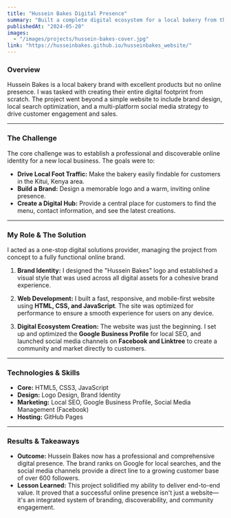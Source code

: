 ```yaml
---
title: "Hussein Bakes Digital Presence"
summary: "Built a complete digital ecosystem for a local bakery from the ground up, including a website, brand identity, local SEO, and social media strategy."
publishedAt: "2024-05-20"
images:
  - "/images/projects/hussein-bakes-cover.jpg"
link: "https://husseinbakes.github.io/husseinbakes_website/"
---
```


### Overview

Hussein Bakes is a local bakery brand with excellent products but no online presence. I was tasked with creating their entire digital footprint from scratch. The project went beyond a simple website to include brand design, local search optimization, and a multi-platform social media strategy to drive customer engagement and sales.

---

### The Challenge

The core challenge was to establish a professional and discoverable online identity for a new local business. The goals were to:
- **Drive Local Foot Traffic:** Make the bakery easily findable for customers in the Kitui, Kenya area.
- **Build a Brand:** Design a memorable logo and a warm, inviting online presence.
- **Create a Digital Hub:** Provide a central place for customers to find the menu, contact information, and see the latest creations.

---

### My Role & The Solution

I acted as a one-stop digital solutions provider, managing the project from concept to a fully functional online brand.

1.  **Brand Identity:** I designed the "Hussein Bakes" logo and established a visual style that was used across all digital assets for a cohesive brand experience.

2.  **Web Development:** I built a fast, responsive, and mobile-first website using **HTML, CSS, and JavaScript**. The site was optimized for performance to ensure a smooth experience for users on any device.

3.  **Digital Ecosystem Creation:** The website was just the beginning. I set up and optimized the **Google Business Profile** for local SEO, and launched social media channels on **Facebook and Linktree** to create a community and market directly to customers.

---

### Technologies & Skills
- **Core:** HTML5, CSS3, JavaScript
- **Design:** Logo Design, Brand Identity
- **Marketing:** Local SEO, Google Business Profile, Social Media Management (Facebook)
- **Hosting:** GitHub Pages

---

### Results & Takeaways

- **Outcome:** Hussein Bakes now has a professional and comprehensive digital presence. The brand ranks on Google for local searches, and the social media channels provide a direct line to a growing customer base of over 600 followers.
- **Lesson Learned:** This project solidified my ability to deliver end-to-end value. It proved that a successful online presence isn't just a website—it's an integrated system of branding, discoverability, and community engagement.

```